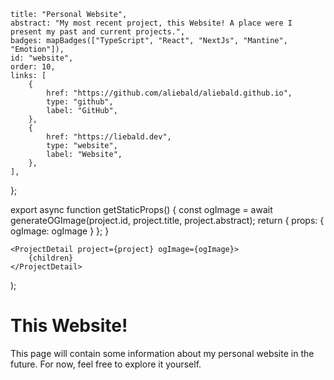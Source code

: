 	title: "Personal Website",
	abstract: "My most recent project, this Website! A place were I present my past and current projects.",
	badges: mapBadges(["TypeScript", "React", "NextJs", "Mantine", "Emotion"]),
	id: "website",
	order: 10,
	links: [
		{
			href: "https://github.com/aliebald/aliebald.github.io",
			type: "github",
			label: "GitHub",
		},
		{
			href: "https://liebald.dev",
			type: "website",
			label: "Website",
		},
	],
};


export async function getStaticProps() {
	const ogImage = await generateOGImage(project.id, project.title, project.abstract);
	return { props: { ogImage: ogImage } };
}

	<ProjectDetail project={project} ogImage={ogImage}>
		{children}
	</ProjectDetail>
);

<UnderConstruction />

# This Website!

This page will contain some information about my personal website in the future. For now, feel free to explore it yourself.
